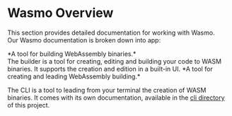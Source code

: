 
# Wasmo Overview

This section provides detailed documentation for working with Wasmo. 
<br />
Our Wasmo documentation is broken down into app:

<Github title="Wasmo Builder" href="https://github.com/MAIF/wasmo" />
*A tool for building WebAssembly binaries.*
<br />
The builder is a tool for creating, editing and building your code to WASM binaries. 
It supports the creation and edition in a built-in UI.

<Github title="Wasmo CLI" href="https://github.com/MAIF/wasmo/tree/main/cli" />
*A tool for creating and leading WebAssembly building.*
<br />

The CLI is a tool to leading from your terminal the creation of WASM binaries.
It comes with its own documentation, available in the [cli directory](https://github.com/MAIF/wasmo/tree/main/cli) of this project.